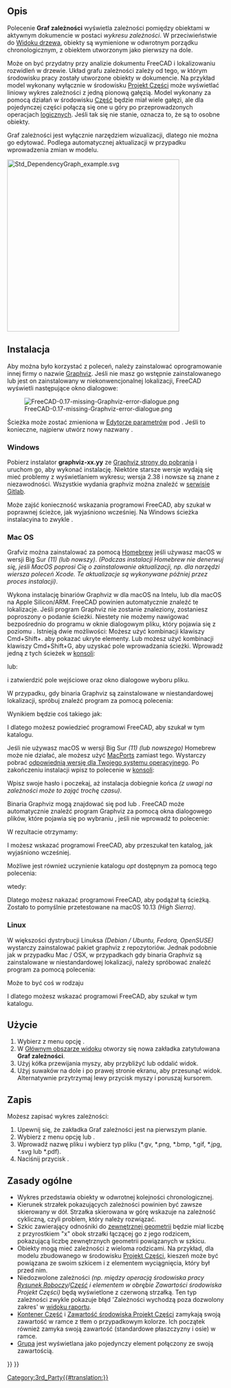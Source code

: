 <languages/>

{{Docnav/pl
|[[Std_SceneInspector/pl|Inspektor sceny]]
|[[Std_ExportDependencyGraph/pl|ExportDependencyGraph]]
|[[Std_Tools_Menu/pl|Std: Menu Przybory]]
|IconL=Std_SceneInspector.svg
|IconR=
|IconC=Freecad.svg
}}

{{GuiCommand/pl
|Name=Std DependencyGraph
|Name/pl=Std: Graf zależności
|MenuLocation=Przybory → Graf zależności ...
|Workbenches=wszystkie
|SeeAlso=[[Std_ExportDependencyGraph/pl|Std ExportDependencyGraph]]
}}

<span id="Description"></span>
==Opis==

Polecenie '''Graf zależności''' wyświetla zależności pomiędzy obiektami w aktywnym dokumencie w postaci ''wykresu zależności''. W przeciwieństwie do [[Tree_view/pl|Widoku drzewa]], obiekty są wymienione w odwrotnym porządku chronologicznym, z obiektem utworzonym jako pierwszy na dole.

Może on być przydatny przy analizie dokumentu FreeCAD i lokalizowaniu rozwidleń w drzewie. Układ grafu zależności zależy od tego, w którym środowisku pracy zostały utworzone obiekty w dokumencie. Na przykład model wykonany wyłącznie w środowisku [[PartDesign_Workbench/pl|Projekt Części]] może wyświetlać liniowy wykres zależności z jedną pionową gałęzią. Model wykonany za pomocą działań w środowisku [[Part_Workbench/pl|Część]] będzie miał wiele gałęzi, ale dla pojedynczej części połączą się one u góry po przeprowadzonych operacjach [[Part_Boolean/pl|logicznych]]. Jeśli tak się nie stanie, oznacza to, że są to osobne obiekty.

Graf zależności jest wyłącznie narzędziem wizualizacji, dlatego nie można go edytować. Podlega automatycznej aktualizacji w przypadku wprowadzenia zmian w modelu.

[[Image:Std_DependencyGraph_example.svg|400px]]
{{Caption|Przykład grafu zależności z korpusem Projekt Części po lewej stronie i obiektem utworzonym za pomocą operacji środowiska Część po prawej stronie.}}

<span id="Installation"></span>
==Instalacja== 

Aby można było korzystać z poleceń, należy zainstalować oprogramowanie innej firmy o nazwie [http://graphviz.org/ Graphviz]. Jeśli nie masz go wstępnie zainstalowanego lub jest on zainstalowany w niekonwencjonalnej lokalizacji, FreeCAD wyświetli następujące okno dialogowe:

[[File:FreeCAD-0.17-missing-Graphviz-error-dialogue.png]]

Ścieżka może zostać zmieniona w [[Std_DlgParameter/pl|Edytorze parametrów]] pod {{MenuCommand|BaseApp → Preferences → Paths}}. Jeśli to konieczne, najpierw utwórz nowy {{Value|New String Item}} nazwany {{Value|Graphviz}}.

===Windows=== 

Pobierz instalator '''graphviz-xx.yy''' ze [https://graphviz.org/download/#windows Graphviz strony do pobrania] i uruchom go, aby wykonać instalację. Niektóre starsze wersje wydają się mieć problemy z wyświetlaniem wykresu; wersja 2.38 i nowsze są znane z niezawodności. Wszystkie wydania graphviz można znaleźć w [https://gitlab.com/graphviz/graphviz/-/releases serwisie Gitlab].

Może zajść konieczność wskazania programowi FreeCAD, aby szukał w poprawnej ścieżce, jak wyjaśniono wcześniej. Na Windows ścieżka instalacyina to zwykle {{FileName|C:\Program Files\Graphviz\bin}}. 

<span id="macOS"></span>
===Mac OS=== 

Grafviz można zainstalować za pomocą [https://brew.sh/ Homebrew] jeśli używasz macOS w wersji Big Sur ''(11) (lub nowszy)''. ''(Podczas instalacji Homebrew nie denerwuj się, jeśli MacOS poprosi Cię o zainstalowanie aktualizacji, np. dla narzędzi wiersza poleceń Xcode. Te aktualizacje są wykonywane później przez proces instalacji)''.

{{Code|lang=text|code=
brew install graphviz
}}

Wykona instalację binariów Graphviz w {{FileName|/usr/local/bin}} dla macOS na Intelu, lub {{FileName|/opt/homebrew}} dla macOS na Apple Silicon/ARM. FreeCAD powinien automatycznie znaleźć te lokalizacje. Jeśli program Graphviz nie zostanie znaleziony, zostaniesz poproszony o podanie ścieżki. Niestety nie możemy nawigować bezpośrednio do programu w oknie dialogowym pliku, który pojawia się z poziomu {{MenuCommand|Przybory → Graf zależności ...}}. Istnieją dwie możliwości: Możesz użyć kombinacji klawiszy Cmd+Shift+. aby pokazać ukryte elementy. Lub możesz użyć kombinacji klawiszy Cmd+Shift+G, aby uzyskać pole wprowadzania ścieżki. Wprowadź jedną z tych ścieżek w [https://en.wikipedia.org/wiki/Terminal_(macOS) konsoli]:

{{Code|lang=text|code=
/usr/local/bin
}}

lub:

{{Code|lang=text|code=
/opt/homebrew/bin
}}

i zatwierdzić pole wejściowe oraz okno dialogowe wyboru pliku.

W przypadku, gdy binaria Graphviz są zainstalowane w niestandardowej lokalizacji, spróbuj znaleźć program za pomocą polecenia:

{{Code|lang=text|code=
type dot
}}

Wynikiem będzie coś takiego jak: 

{{Code|lang=text|code=
dot is /usr/local/bin/dot
}}

I dlatego możesz powiedzieć programowi FreeCAD, aby szukał w tym katalogu.

Jeśli nie używasz macOS w wersji Big Sur ''(11) (lub nowszego)'' Homebrew może nie działać, ale możesz użyć [https://www.macports.org/index.php MacPorts] zamiast tego. Wystarczy pobrać [https://www.macports.org/install.php odpowiednią wersję dla Twojego systemu operacyjnego]. Po zakończeniu instalacji wpisz to polecenie w [https://en.wikipedia.org/wiki/Terminal_(macOS) konsoli]:

{{Code|lang=text|code=
sudo port install graphviz
}}

Wpisz swoje hasło i poczekaj, aż instalacja dobiegnie końca ''(z uwagi na zależności może to zająć trochę czasu)''.

Binaria Graphviz mogą znajdować się pod {{FileName|/usr/local/bin}} lub {{FileName|/opt/local/bin/dot}}. FreeCAD może automatycznie znaleźć program Graphviz za pomocą okna dialogowego plików, które pojawia się po wybraniu {{MenuCommand|Przybory → Graf zależności ...}}, jeśli nie wprowadź to polecenie:

{{Code|lang=text|code=
type dot
}}

W rezultacie otrzymamy:

{{Code|lang=text|code=
dot is /opt/local/bin/dot
}}

I możesz wskazać programowi FreeCAD, aby przeszukał ten katalog, jak wyjaśniono wcześniej.

Możliwe jest również uczynienie katalogu ''opt'' dostępnym za pomocą tego polecenia:

{{Code|lang=text|code=
defaults write com.apple.finder AppleShowAllFiles YES;
}}

wtedy:

{{Code|lang=text|code=
killall Finder /System/Library/CoreServices/Finder.app;
}}

Dlatego możesz nakazać programowi FreeCAD, aby podążał tą ścieżką. Zostało to pomyślnie przetestowane na macOS 10.13 ''(High Sierra)''.

===Linux=== 

W większości dystrybucji Linuksa ''(Debian / Ubuntu, Fedora, OpenSUSE)'' wystarczy zainstalować pakiet graphviz z repozytoriów. Jednak podobnie jak w przypadku Mac / OSX, w przypadkach gdy binaria Graphviz są zainstalowane w niestandardowej lokalizacji, należy spróbować znaleźć program za pomocą polecenia:

{{Code|lang=text|code=
type dot
}}

Może to być coś w rodzaju 

{{Code|lang=text|code=
dot is /usr/local/bin/dot
}}

I dlatego możesz wskazać programowi FreeCAD, aby szukał w tym katalogu.

<span id="Usage"></span>
==Użycie== 

# Wybierz z menu opcję {{MenuCommand|Przybory → [[Image:Std_DependencyGraph.svg|16px]] Graf zależności ...}}.
# W [[Main_view_area/pl|Głównym obszarze widoku]] otworzy się nowa zakładka zatytułowana '''Graf zależności'''.
# Użyj kółka przewijania myszy, aby przybliżyć lub oddalić widok.
# Użyj suwaków na dole i po prawej stronie ekranu, aby przesunąć widok. Alternatywnie przytrzymaj lewy przycisk myszy i poruszaj kursorem.

<span id="Save"></span>
==Zapis== 

Możesz zapisać wykres zależności:
# Upewnij się, że zakładka Graf zależności jest na pierwszym planie.
# Wybierz z menu opcję {{MenuCommand|Plik → [[Std_Save/pl|Zapisz]]}} lub {{MenuCommand|Plik → [[Std_SaveAs/pl|Zapisz jako]]}}.
# Wprowadź nazwę pliku i wybierz typ pliku (*.gv, *.png, *.bmp, *.gif, *.jpg, *.svg lub *.pdf).
# Naciśnij przycisk {{Button|Zapisz}}.

<span id="General_principles"></span>
==Zasady ogólne==

* Wykres przedstawia obiekty w odwrotnej kolejności chronologicznej.
* Kierunek strzałek pokazujących zależności powinien być zawsze skierowany w dół. Strzałka skierowana w górę wskazuje na zależność cykliczną, czyli problem, który należy rozwiązać.
* Szkic zawierający odnośniki do [[Sketcher_External/pl|zewnętrznej geometrii]] będzie miał liczbę z przyrostkiem "x" obok strzałki łączącej go z jego rodzicem, pokazującą liczbę zewnętrznych geometrii powiązanych w szkicu.
* Obiekty mogą mieć zależności z wieloma rodzicami. Na przykład, dla modelu zbudowanego w środowisku [[PartDesign_Workbench/pl|Projekt Części]], kieszeń może być powiązana ze swoim szkicem i z elementem wyciągnięcia, który był przed nim.
* Niedozwolone zależności ''(np. między operacją środowiska pracy [[Draft_Workbench/pl|Rysunek Roboczy]]/[[Part_Workbench/pl|Część]] i elementem w obrębie Zawartości środowiska Projekt Części)'' będą wyświetlone z czerwoną strzałką. Ten typ zależności zwykle pokazuje błąd 'Zależności wychodzą poza dozwolony zakres' w [[Report_view/pl|widoku raportu]].
* [[Std_Part/pl|Kontener Część]] i [[PartDesign_Body/pl|Zawartość środowiska Projekt Części]] zamykają swoją zawartość w ramce z tłem o przypadkowym kolorze. Ich początek również zamyka swoją zawartość (standardowe płaszczyzny i osie) w ramce.
* [[Std_Group/pl|Grupa]] jest wyświetlana jako pojedynczy element połączony ze swoją zawartością.


{{Docnav/pl
|[[Std_SceneInspector/pl|Inspektor sceny]]
|[[Std_ExportDependencyGraph/pl|ExportDependencyGraph]]
|[[Std_Tools_Menu/pl|Std: Menu Przybory]]
|IconL=Std_SceneInspector.svg
|IconR=
|IconC=Freecad.svg
}}

{{Std_Base_navi{{#translation:}}}}
{{Userdocnavi{{#translation:}}}}
[[Category:3rd_Party{{#translation:}}]]